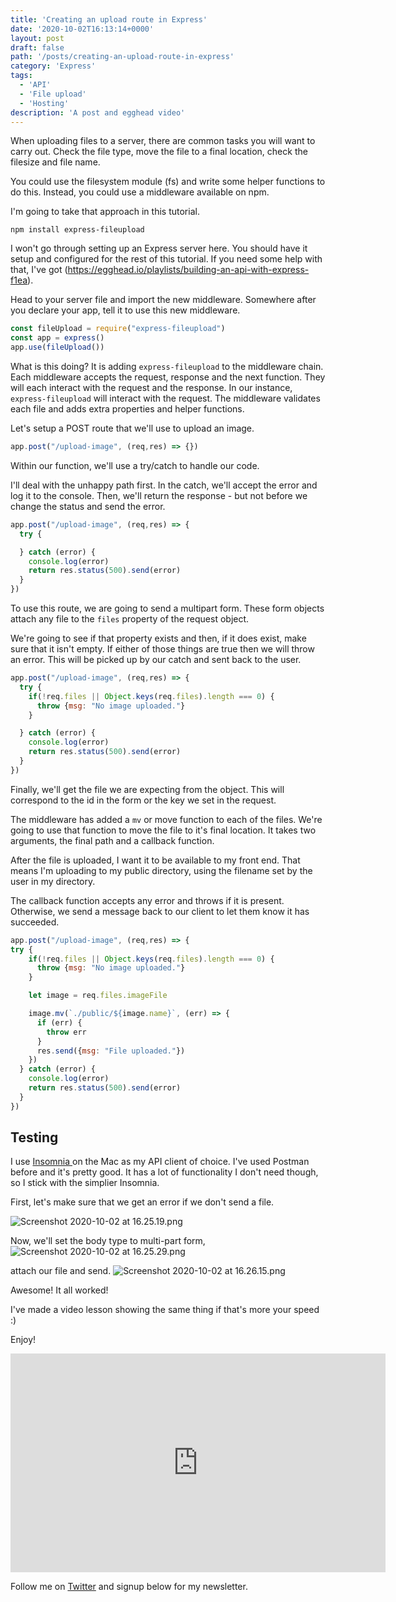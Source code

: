 ```yaml
---
title: 'Creating an upload route in Express'
date: '2020-10-02T16:13:14+0000'
layout: post
draft: false
path: '/posts/creating-an-upload-route-in-express'
category: 'Express'
tags:
  - 'API'
  - 'File upload'
  - 'Hosting'
description: 'A post and egghead video'
---
```

When uploading files to a server, there are common tasks you will want to carry out. Check the file type, move the file to a final location, check the filesize and file name.

You could use the filesystem module (fs) and write some helper functions to do this.  Instead, you could use a middleware available on npm.

I'm going to take that approach in this tutorial.

```
npm install express-fileupload
```

I won't go through setting up an Express server here. You should have it setup and configured for the rest of this tutorial. If you need some help with that, I've got  (https://egghead.io/playlists/building-an-api-with-express-f1ea).

Head to your server file and import the new middleware. Somewhere after you declare your app, tell it to use this new middleware.

``` javascript
const fileUpload = require("express-fileupload")
const app = express()
app.use(fileUpload())
```
What is this doing? It is adding  `express-fileupload` to the middleware chain. Each middleware accepts the request, response and the next function. They will each interact with the request and the response. In our instance, `express-fileupload` will interact with the request. The middleware validates each file and adds extra properties and helper functions.

Let's setup a POST route that we'll use to upload an image.

``` javascript
app.post("/upload-image", (req,res) => {})
```
Within our function, we'll use a try/catch to handle our code.

I'll deal with the unhappy path first. In the catch, we'll accept the error and log it to the console. Then, we'll return the response - but not before we change the status and send the error.

``` javascript
app.post("/upload-image", (req,res) => {
  try {

  } catch (error) {
    console.log(error)
    return res.status(500).send(error)
  }
})
```

To use this route, we are going to send a multipart form. These form objects attach any file to the `files` property of the request object.

We're going to see if that property exists and then, if it does exist, make sure that it isn't empty. If either of those things are true then we will throw an error. This will be picked up by our catch and sent back to the user.

``` javascript
app.post("/upload-image", (req,res) => {
  try {
    if(!req.files || Object.keys(req.files).length === 0) {
      throw {msg: "No image uploaded."}
    }

  } catch (error) {
    console.log(error)
    return res.status(500).send(error)
  }
})
```

Finally, we'll get the file we are expecting from the object. This will correspond to the id in the form or the key we set in the request.

The middleware has added a `mv` or move function to each of the files. We're going to use that function to move the file to it's final location. It takes two arguments, the final path and a callback function.

After the file is uploaded, I want it to be available to my front end. That means I'm uploading to my public directory, using the filename set by the user in my directory.

The callback function accepts any error and throws if it is present. Otherwise, we send a message back to our client to let them know it has succeeded.

``` javascript
app.post("/upload-image", (req,res) => {
try {
    if(!req.files || Object.keys(req.files).length === 0) {
      throw {msg: "No image uploaded."}
    }

    let image = req.files.imageFile

    image.mv(`./public/${image.name}`, (err) => {
      if (err) {
        throw err
      }
      res.send({msg: "File uploaded."})
    })
  } catch (error) {
    console.log(error)
    return res.status(500).send(error)
  }
})
```
## Testing
I use  [Insomnia ](https://insomnia.rest/) on the Mac as my API client of choice. I've used Postman before and it's pretty good. It has a lot of functionality I don't need though, so I stick with the simplier Insomnia.

First, let's make sure that we get an error if we don't send a file.

![Screenshot 2020-10-02 at 16.25.19.png](https://cdn.hashnode.com/res/hashnode/image/upload/v1601652390704/9bjG-TQzv.png)

Now, we'll set the body type to multi-part form,
![Screenshot 2020-10-02 at 16.25.29.png](https://cdn.hashnode.com/res/hashnode/image/upload/v1601652402841/Tnjdr0WXq.png)

attach our file and send.
![Screenshot 2020-10-02 at 16.26.15.png](https://cdn.hashnode.com/res/hashnode/image/upload/v1601652412281/nG9Ah3uGq.png)

Awesome! It all worked!

I've made a video lesson showing the same thing if that's more your speed :)

Enjoy!

<iframe
          width="600"
height="350"
          src="https://egghead.io/lessons/egghead-create-an-upload-route-in-an-express-api"
          title="Create an upload route in Express"
          frameBorder="0"
          allowFullScreen
        ></iframe>

Follow me on [Twitter](https://www.twitter.com/dolearning) and signup below for my newsletter.
